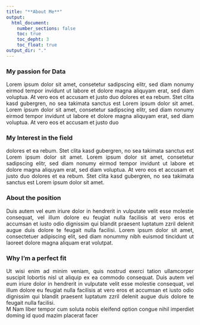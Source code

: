```yaml
---
title: "**About Me**" 
output:
  html_document: 
    number_sections: false
    toc: true
    toc_depht: 3
    toc_float: true
output_dir: "."
---
```


<style>
body {
text-align: justify}
</style>



### My passion for Data 
Lorem ipsum dolor sit amet, consetetur sadipscing elitr, sed diam nonumy eirmod 
tempor invidunt ut labore et dolore magna aliquyam erat, sed diam voluptua. At 
vero eos et accusam et justo duo dolores et ea rebum. Stet clita kasd gubergren, 
no sea takimata sanctus est Lorem ipsum dolor sit amet. Lorem ipsum dolor sit amet, 
consetetur sadipscing elitr, sed diam nonumy eirmod tempor invidunt ut labore et 
dolore magna aliquyam erat, sed diam voluptua. At vero eos et accusam et justo duo 

### My Interest in the field 
dolores et ea rebum. Stet clita kasd gubergren, no sea takimata sanctus est Lorem 
ipsum dolor sit amet. Lorem ipsum dolor sit amet, consetetur sadipscing elitr, sed 
diam nonumy eirmod tempor invidunt ut labore et dolore magna aliquyam erat, sed 
diam voluptua. At vero eos et accusam et justo duo dolores et ea rebum. Stet clita 
kasd gubergren, no sea takimata sanctus est Lorem ipsum dolor sit amet.   

### About the position 
Duis autem vel eum iriure dolor in hendrerit in vulputate velit esse molestie 
consequat, vel illum dolore eu feugiat nulla facilisis at vero eros et accumsan 
et iusto odio dignissim qui blandit praesent luptatum zzril delenit augue duis 
dolore te feugait nulla facilisi. Lorem ipsum dolor sit amet, consectetuer 
adipiscing elit, sed diam nonummy nibh euismod tincidunt ut laoreet dolore magna 
aliquam erat volutpat.   

### Why I'm a perfect fit 
Ut wisi enim ad minim veniam, quis nostrud exerci tation ullamcorper suscipit 
lobortis nisl ut aliquip ex ea commodo consequat. Duis autem vel eum iriure dolor 
in hendrerit in vulputate velit esse molestie consequat, vel illum dolore eu feugiat 
nulla facilisis at vero eros et accumsan et iusto odio dignissim qui blandit praesent 
luptatum zzril delenit augue duis dolore te feugait nulla facilisi.   
M Nam liber tempor cum soluta nobis eleifend option congue nihil imperdiet doming id 
quod mazim placerat facer